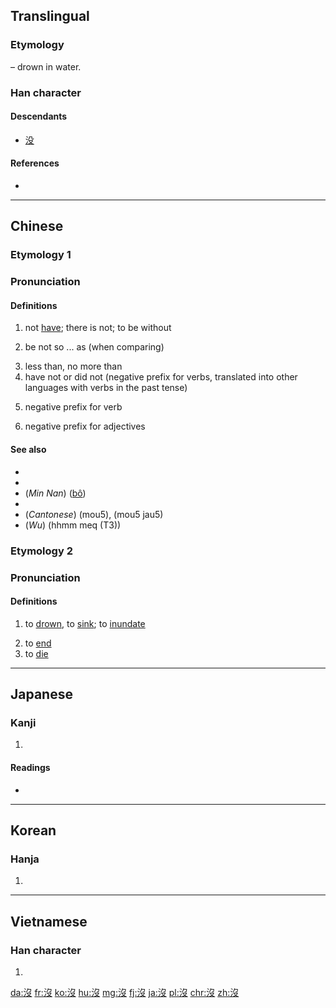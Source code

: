 {{also|没}}
==Translingual==
{{stroke order|type=animate}}

===Etymology===
{{Han etyl}}
{{Han compound|氵|t1=water|𠬛|ls=psc|c1=s|c2=p}} – drown in water.

===Han character===
{{Han char|rn=85|rad=水|as=04|sn=7|four=37147|canj=ENE|ids=⿰氵𠬛}}

====Descendants====
* [[没]]

====References====
* {{Han ref|kx=0611.100|dkj=17204|dj=1004.030|hdz=31571.020|uh=6C92|ud=27794|bh=A853|bd=43091}}

----

==Chinese==
{{zh-forms|s=没}}

===Etymology 1===

===Pronunciation===
{{zh-pron
|m=méi
|c=mut6
|h=pfs=mu̍t
|mn=bo̍at
|w=5meq
|ma=y
|mc=y
|oc=y
|cat=v,part
}}

====Definitions====
{{zh-hanzi}}

# not [[have]]; there is not; to be without
#: {{zh-usex|這兒{r} 沒 人。|There's nobody here.}}
# be not so ... as (when comparing)
#: {{zh-usex|我 沒 你 高。|I'm not as tall as you.}}
# less than, no more than
# have not or did not (negative prefix for verbs, translated into other languages with verbs in the past tense)
#: {{zh-usex|他 沒 來。|He hasn't come.}}
# negative prefix for verb {{zh-l|有}}
#: {{zh-usex|我 沒有 朋友。|I have no friends.}}
# negative prefix for adjectives
#: {{zh-l|沒意思|méiyìsi|uninteresting}}

====See also====
* {{zh-l|不|bù}}
* {{zh-l|無|wú}}
* (''Min Nan'') {{zh-l|無}} ([[bô]])
* {{zh-l|沒有}}
* (''Cantonese'') {{zh-l|冇}} (mou5), {{zh-l|冇有}} (mou5 jau5)
* (''Wu'') {{zh-l|嘸沒/呒没}} (hhmm meq (T3))

===Etymology 2===

===Pronunciation===
{{zh-pron
|m=mò
|c=mut6
|h=pfs=mu̍t
|mn=bo̍at
|w=5meq
|ma=y
|mc=y
|oc=y
|cat=v
}}

====Definitions====
{{zh-hanzi}}

# to [[drown]], to [[sink]]; to [[inundate]]
#: {{zh-l|淹沒|yānmò|to submerge; to inundate}}
# to [[end]]
# to [[die]]

{{zh-cat|Beginning}}

----

==Japanese==

===Kanji===
{{ja-kanji|grade=|rs=水04|style=ky|shin=没}}

# {{defn|lang=ja|sort=水04}}

====Readings====
* {{ja-readings|on=[[ぼつ]] (botsu), [[ばい]] (bai), [[ば]] (ba)|kun=[[しずむ]] (shizumu), [[おわる]] (owaru), [[しぬ]] (shinu)}}

----

==Korean==

===Hanja===
{{ko-hanja|hangeul=몰|eumhun=|mr=mol|y=mol}}

# {{defn|lang=ko|sort=水04}}

----

==Vietnamese==

===Han character===
{{vi-hantu|một|rs=水04}}

# {{defn|lang=vi|sort=水04}}

[[da:沒]]
[[fr:沒]]
[[ko:沒]]
[[hu:沒]]
[[mg:沒]]
[[fj:沒]]
[[ja:沒]]
[[pl:沒]]
[[chr:沒]]
[[zh:沒]]